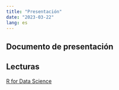 ---
title: "Presentación"
date: "2023-03-22"
lang: es
---

## Documento de presentación
 
<!-- <iframe src=/slides/00-presentacion/00-presentacion.html height="550" width=100% allowfullscreen="true"> -->
<!-- </iframe>  -->



## Lecturas

[R for Data Science](https://es.r4ds.hadley.nz/introducci%C3%B3n.html)
